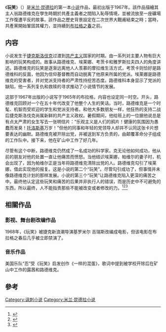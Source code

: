 {{infobox book | <!-- See Wikipedia:WikiProject_Novels or Wikipedia:WikiProject_Books -->
| name         = 玩笑
| title_orig   = Žert
| translator   = 
| image        = The joke kundera book cover.jpg
| caption      = 初版 (捷克語)
| author       = [[米兰·昆德拉|米兰·昆德拉]]
| cover_artist = 
| country      = [[捷克斯洛伐克|捷克斯洛伐克]]
| language     = [[捷克語|捷克語]]
| series       = 
| genre        = [[諷刺|諷刺]]
| publisher    = Československý spisovatel (捷克地區)<br>Coward-McCann (美國)
| release_date = 1967年
| media_type   = 印刷紙本 ([[精裝書|精裝書]]與[[平裝書|平裝書]])
| pages        = 296 pp
| isbn         = 978-0-06-099505-8
| oclc         = 28124158
| preceded_by  = 
| followed_by  = 
}}
《'''玩笑'''》（{{lang-cs|Žert}}）是[[米兰·昆德拉|米兰·昆德拉]]的第一本[[小说|小说]]作品，最初出版于1967年。該作品描繪其主人翁路德维克在學生時期於共產主義者之間陷入恥辱情境，並被流放至一座礦場工作復遭平反的故事。該作品之歷史背景設定在二次世界大戰甫結束之時；當時，共產黨開始鞏固其權力，並持續到[[布拉格之春|布拉格之春]]之前。

== 内容 ==
小说发生于[[捷克斯洛伐克|捷克斯洛伐克]]过渡到[[共产主义|共产主义]]国家的时期。由一系列对主要人物有巨大影响的玩笑构成的。故事从路德维克、埃莱娜、考茨卡和雅罗斯拉夫四人的角度讲述。路德维克的玩笑是逐渐远离他人人羡慕的摩拉维生活方式，考茨卡则恰好是路德维科的反面，他因为信仰基督教而自动脱离了他原来所属的党派。埃莱娜是路德维克的受害者，并对党派支持者的严肃性持挖苦态度。路德维科本身显示了党派的缺陷，他一系列复仇和救赎的寻求推动了小说情节的发展。

这部于1967年出版的小说写于1965年的布拉格，内容也设定同一时空。开头，路德维克回顾对一个在五十年代改变了他整个人生的笑话。当时，路德维克是一个时髦、机智而受欢迎的学生和党派支持者。和他大多数朋友一样，他狂热的支持二战后捷克斯洛伐克尚属新鲜的共产主义政权。暑假期间，他给班上的一位据他说总是有点太严肃的女生写去一张明信片：“乐观主义是人们的鸦片！健康的氛围因为愚蠢而发臭！[[列夫·托洛茨基|托洛斯基]]万岁！”但他的同事和年轻的党领导人却并不认同这张卡片想要表达的幽默。路德维克被开除出党，并被送到军方负责的，由颠覆革命分子组成的工作队中。接下来，他在矿山中工作了好几年。

尽管有这个中断，路德维克仍然成了一名成功的科学家。克无论他如何成功，他从前的朋友对他的处置一直让他痛苦而愤怒。当他结识埃莱娜，帕维尔的妻子时，机会出现了，因为帕维尔正是当年将路德维克清除出党的人。路德维克勾引了埃莱娜，借此实现他的报复。这是小说的第二个“玩笑”。尽管勾引成功了，但事情并未像路德维克计划的那样发展。小说的第三个“玩笑”让路德维克陷入更深的痛苦之中。最终他认定这些玩笑和痛苦的后果并非执行人的错误，而是历史中不可避免的东西，所以最终，人不能指责那些不能被改变或者修改的力。<ref>{{Cite news|url=http://blog.udn.com/sunnyvicky/1264728|title=【書房筆記】笑不出來的「玩笑」－我讀米蘭．昆德拉之「玩笑」 - 愛之所在 - udn部落格|accessdate=2017-01-06|archive-date=2017-01-06|archive-url=https://web.archive.org/web/20170106075020/http://blog.udn.com/sunnyvicky/1264728|dead-url=no}}</ref><ref>{{Cite web|url=http://www.books.com.tw/products/CN11150083|title=玩笑|accessdate=2017-01-06|work=博客來|archive-date=2017-01-06|archive-url=https://web.archive.org/web/20170106075101/http://www.books.com.tw/products/CN11150083|dead-url=no}}</ref><ref>{{Cite web|url=http://www3.nccu.edu.tw/~gcsong/Milan%20Kundera.html|title=Milan Kundera|accessdate=2017-01-06|work=www3.nccu.edu.tw|archive-date=2017-07-14|archive-url=https://web.archive.org/web/20170714050514/http://www3.nccu.edu.tw/~gcsong/Milan%20Kundera.html|dead-url=no}}</ref>

== 相關作品 ==
===影视、舞台剧改编作品 ===
1968年，《玩笑》被捷克新浪潮导演基罗米尔 吉瑞斯改编成电影，但该电影在布拉格之春后几乎被立即禁演了。

=== 音乐作品 ===
美国乐队“忍”受《玩笑》启发创作《一样的混蛋》，歌词中提到被学校开除后在矿山中工作的露茜和路德维克。

== 參考 ==
{{Reflist}}
{{昆德拉作品}}

[[Category:讽刺小说|Category:讽刺小说]]
[[Category:米兰·昆德拉小说|Category:米兰·昆德拉小说]]
